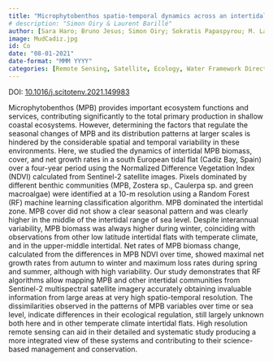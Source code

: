 ```yaml
---
title: "Microphytobenthos spatio-temporal dynamics across an intertidal gradient using Random Forest classification and Sentinel-2 imagery"
# description: "Simon Oiry & Laurent Barillé"
author: [Sara Haro; Bruno Jesus; Simon Oiry; Sokratis Papaspyrou; M. Lara; Carlos José González; Alfonso Corzo]
image: MudCadiz.jpg
id: Co
date: "08-01-2021"
date-format: "MMM YYYY"
categories: [Remote Sensing, Satellite, Ecology, Water Framework Directive, Seagrass meadows, Time series]
---
```


DOI: [10.1016/j.scitotenv.2021.149983](http://dx.doi.org/10.1016/j.scitotenv.2021.149983)

Microphytobenthos (MPB) provides important ecosystem functions and services, contributing significantly to the total primary production in shallow coastal ecosystems. However, determining the factors that regulate the seasonal changes of MPB and its distribution patterns at larger scales is hindered by the considerable spatial and temporal variability in these environments. Here, we studied the dynamics of intertidal MPB biomass, cover, and net growth rates in a south European tidal flat (Cadiz Bay, Spain) over a four-year period using the Normalized Difference Vegetation Index (NDVI) calculated from Sentinel-2 satellite images. Pixels dominated by different benthic communities (MPB, Zostera sp., Caulerpa sp. and green macroalgae) were identified at a 10-m resolution using a Random Forest (RF) machine learning classification algorithm. MPB dominated the intertidal zone. MPB cover did not show a clear seasonal pattern and was clearly higher in the middle of the intertidal range of sea level. Despite interannual variability, MPB biomass was always higher during winter, coinciding with observations from other low latitude intertidal flats with temperate climate, and in the upper-middle intertidal. Net rates of MPB biomass change, calculated from the differences in MPB NDVI over time, showed maximal net growth rates from autumn to winter and maximum loss rates during spring and summer, although with high variability. Our study demonstrates that RF algorithms allow mapping MPB and other intertidal communities from Sentinel-2 multispectral satellite imagery accurately obtaining invaluable information from large areas at very high spatio-temporal resolution. The dissimilarities observed in the patterns of MPB variables over time or sea level, indicate differences in their ecological regulation, still largely unknown both here and in other temperate climate intertidal flats. High resolution remote sensing can aid in their detailed and systematic study producing a more integrated view of these systems and contributing to their science-based management and conservation.